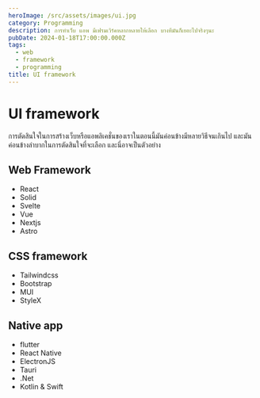 ```yaml
---
heroImage: /src/assets/images/ui.jpg
category: Programming
description: การทำเว็บ แอพ มีเฟรมเวิร์คหลากหลายให้เลือก บางทีมันก็เยอะไปจริงๆนะ
pubDate: 2024-01-18T17:00:00.000Z
tags:
  - web
  - framework
  - programming
title: UI framework
---
```


# UI framework

การตัดสินใจในการสร้างเว็บหรือแอพลิเคชั่นของเราในตอนนี้มันค่อนข้างมีหลายวิธีจนเกินไป และมันค่อนข้างลำบากในการตัดสินใจที่จะเลือก และนี่อาจเป็นตัวอย่าง

## Web Framework

* React 
* Solid
* Svelte
* Vue
* Nextjs
* Astro

## CSS framework

* Tailwindcss
* Bootstrap
* MUI
* StyleX

## Native app

* flutter
* React Native
* ElectronJS
* Tauri
* .Net
* Kotlin & Swift
